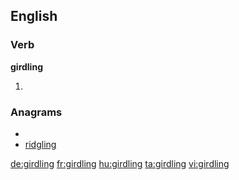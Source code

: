 ==English==
===Verb===
'''girdling'''
# {{present participle of|girdle}}

===Anagrams===
* {{alphagram|dggiilnr}}
* [[ridgling#English|ridgling]]

[[de:girdling]]
[[fr:girdling]]
[[hu:girdling]]
[[ta:girdling]]
[[vi:girdling]]